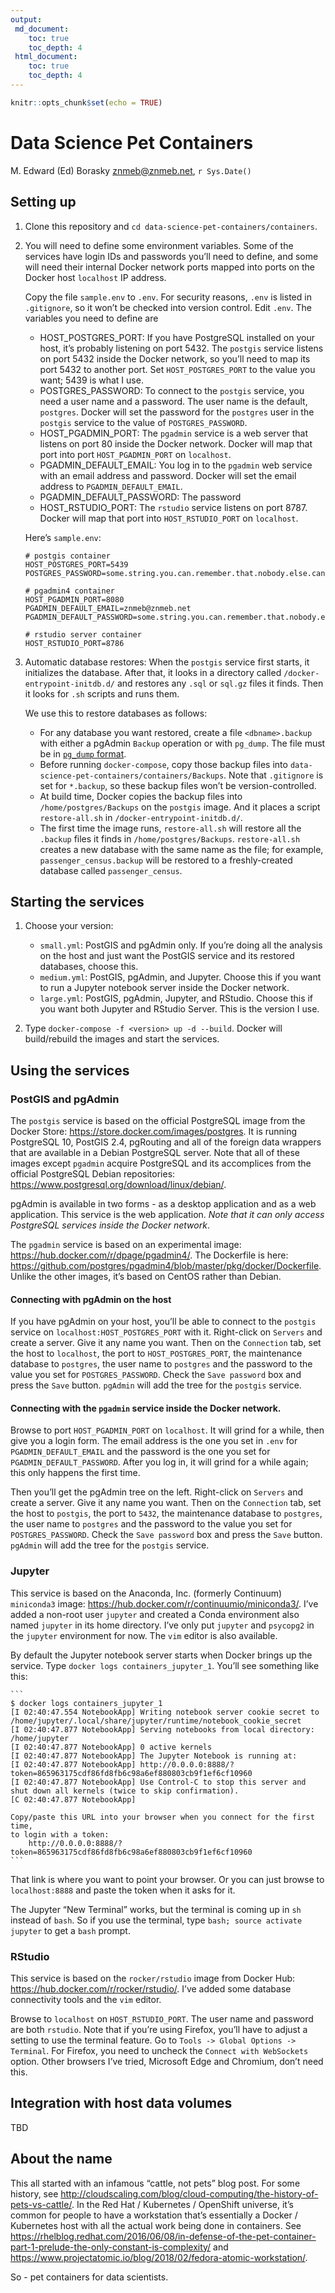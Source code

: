 ```yaml
---
output: 
 md_document:
    toc: true
    toc_depth: 4
 html_document:
    toc: true
    toc_depth: 4
---
```


```r
knitr::opts_chunk$set(echo = TRUE)
```

# Data Science Pet Containers
M. Edward (Ed) Borasky <znmeb@znmeb.net>, `r Sys.Date()`

## Setting up
1. Clone this repository and `cd data-science-pet-containers/containers`.
2. You will need to define some environment variables. Some of the services have login IDs and passwords you'll need to define, and some will need their internal Docker network ports mapped into ports on the Docker host `localhost` IP address.

    Copy the file `sample.env` to `.env`. For security reasons, `.env` is listed in `.gitignore`, so it won't be checked into version control. Edit `.env`. The variables you need to define are

    * HOST_POSTGRES_PORT: If you have PostgreSQL installed on your host, it's probably listening on port 5432. The `postgis` service listens on port 5432 inside the Docker network, so you'll need to map its port 5432 to another port. Set `HOST_POSTGRES_PORT` to the value you want; 5439 is what I use.
    * POSTGRES_PASSWORD: To connect to the `postgis` service, you need a user name and a password. The user name is the default, `postgres`. Docker will set the password for the `postgres` user in the `postgis` service to the value of `POSTGRES_PASSWORD`.
    * HOST_PGADMIN_PORT: The `pgadmin` service is a web server that listens on port 80 inside the Docker network. Docker will map that port into port `HOST_PGADMIN_PORT` on `localhost`.
    * PGADMIN_DEFAULT_EMAIL: You log in to the `pgadmin` web service with an email address and password. Docker will set the email address to `PGADMIN_DEFAULT_EMAIL`.
    * PGADMIN_DEFAULT_PASSWORD: The password
    * HOST_RSTUDIO_PORT: The `rstudio` service listens on port 8787. Docker will map that port into `HOST_RSTUDIO_PORT` on `localhost`.


    Here's `sample.env`:
    
    ```
    # postgis container
    HOST_POSTGRES_PORT=5439
    POSTGRES_PASSWORD=some.string.you.can.remember.that.nobody.else.can.guess

    # pgadmin4 container
    HOST_PGADMIN_PORT=8080
    PGADMIN_DEFAULT_EMAIL=znmeb@znmeb.net
    PGADMIN_DEFAULT_PASSWORD=some.string.you.can.remember.that.nobody.else.can.guess

    # rstudio server container
    HOST_RSTUDIO_PORT=8786
    ```

3. Automatic database restores: When the `postgis` service first starts, it initializes the database. After that, it looks in a directory called `/docker-entrypoint-initdb.d/` and restores any `.sql` or `sql.gz` files it finds. Then it looks for `.sh` scripts and runs them.

    We use this to restore databases as follows:

    * For any database you want restored, create a file `<dbname>.backup` with either a pgAdmin `Backup` operation or with `pg_dump`. The file must be in [`pg_dump` format](https://www.postgresql.org/docs/current/static/app-pgdump.html).
    * Before running `docker-compose`, copy those backup files into `data-science-pet-containers/containers/Backups`. Note that `.gitignore` is set for `*.backup`, so these backup files won't be version-controlled.
    * At build time, Docker copies the backup files into `/home/postgres/Backups` on the `postgis` image. And it places a script `restore-all.sh` in `/docker-entrypoint-initdb.d/`.
    * The first time the image runs, `restore-all.sh` will restore all the `.backup` files it finds in `/home/postgres/Backups`. `restore-all.sh` creates a new database with the same name as the file; for example, `passenger_census.backup` will be restored to a freshly-created database called `passenger_census`.

## Starting the services
1. Choose your version:

    * `small.yml`: PostGIS and pgAdmin only. If you're doing all the analysis on the host and just want the PostGIS service and its restored databases, choose this.     
    * `medium.yml`: PostGIS, pgAdmin, and Jupyter. Choose this if you want to run a Jupyter notebook server inside the Docker network.
    * `large.yml`: PostGIS, pgAdmin, Jupyter, and RStudio. Choose this if you want both Jupyter and RStudio Server. This is the version I use.
2. Type `docker-compose -f <version> up -d --build`. Docker will build/rebuild the images and start the services.

## Using the services

### PostGIS and pgAdmin

The `postgis` service is based on the official PostgreSQL image from the Docker Store: <https://store.docker.com/images/postgres>. It is running PostgreSQL 10, PostGIS 2.4, pgRouting and all of the foreign data wrappers that are available in a Debian PostgreSQL server. Note that all of these images except `pgadmin` acquire PostgreSQL and its accomplices from the official PostgreSQL Debian repositories: <https://www.postgresql.org/download/linux/debian/>.

pgAdmin is available in two forms - as a desktop application and as a web application. This service is the web application. *Note that it can only access PostgreSQL services inside the Docker network*.

The `pgadmin` service is based on an experimental image: <https://hub.docker.com/r/dpage/pgadmin4/>. The Dockerfile is here: <https://github.com/postgres/pgadmin4/blob/master/pkg/docker/Dockerfile>. Unlike the other images, it's based on CentOS rather than Debian.

#### Connecting with pgAdmin on the host
If you have pgAdmin on your host, you'll be able to connect to the `postgis` service on `localhost:HOST_POSTGRES_PORT` with it. Right-click on `Servers` and create a server. Give it any name you want. Then on the `Connection` tab, set the host to `localhost`, the port to `HOST_POSTGRES_PORT`, the maintenance database to `postgres`, the user name to `postgres` and the password to the value you set for `POSTGRES_PASSWORD`. Check the `Save password` box and press the `Save` button. `pgAdmin` will add the tree for the `postgis` service.

#### Connecting with the `pgadmin` service inside the Docker network.
Browse to port `HOST_PGADMIN_PORT` on `localhost`. It will grind for a while, then give you a login form. The email address is the one you set in `.env` for `PGADMIN_DEFAULT_EMAIL` and the password is the one you set for `PGADMIN_DEFAULT_PASSWORD`. After you log in, it will grind for a while again; this only happens the first time.

Then you'll get the pgAdmin tree on the left. Right-click on `Servers` and create a server. Give it any name you want. Then on the `Connection` tab, set the host to `postgis`, the port to `5432`, the maintenance database to `postgres`, the user name to `postgres` and the password to the value you set for `POSTGRES_PASSWORD`. Check the `Save password` box and press the `Save` button. `pgAdmin` will add the tree for the `postgis` service.

### Jupyter
This service is based on the Anaconda, Inc. (formerly Continuum) `miniconda3` image: <https://hub.docker.com/r/continuumio/miniconda3/>. I've added a non-root user `jupyter` and created a Conda environment also named `jupyter` in its home directory. I've only put `jupyter` and `psycopg2` in the `jupyter` environment for now. The `vim` editor is also available.

By default the Jupyter notebook server starts when Docker brings up the service. Type `docker logs containers_jupyter_1`. You'll see something like this:

    ```
    $ docker logs containers_jupyter_1 
    [I 02:40:47.554 NotebookApp] Writing notebook server cookie secret to /home/jupyter/.local/share/jupyter/runtime/notebook_cookie_secret
    [I 02:40:47.877 NotebookApp] Serving notebooks from local directory: /home/jupyter
    [I 02:40:47.877 NotebookApp] 0 active kernels
    [I 02:40:47.877 NotebookApp] The Jupyter Notebook is running at:
    [I 02:40:47.877 NotebookApp] http://0.0.0.0:8888/?token=865963175cdf86fd8fb6c98a6ef880803cb9f1ef6cf10960
    [I 02:40:47.877 NotebookApp] Use Control-C to stop this server and shut down all kernels (twice to skip confirmation).
    [C 02:40:47.877 NotebookApp] 
    
    Copy/paste this URL into your browser when you connect for the first time,
    to login with a token:
        http://0.0.0.0:8888/?token=865963175cdf86fd8fb6c98a6ef880803cb9f1ef6cf10960
    ```

That link is where you want to point your browser. Or you can just browse to `localhost:8888` and paste the token when it asks for it.

The Jupyter "New Terminal" works, but the terminal is coming up in `sh` instead of `bash`. So if you use the terminal, type `bash; source activate jupyter` to get a `bash` prompt.

### RStudio
This service is based on the `rocker/rstudio` image from Docker Hub: <https://hub.docker.com/r/rocker/rstudio/>. I've added some database connectivity tools and the `vim` editor.

Browse to `localhost` on `HOST_RSTUDIO_PORT`. The user name and password are both `rstudio`. Note that if you're using Firefox, you'll have to adjust a setting to use the terminal feature. Go to `Tools -> Global Options -> Terminal`. For Firefox, you need to uncheck the `Connect with WebSockets` option. Other browsers I've tried, Microsoft Edge and Chromium, don't need this.

## Integration with host data volumes
TBD

## About the name
This all started with an infamous "cattle, not pets" blog post. For some history, see <http://cloudscaling.com/blog/cloud-computing/the-history-of-pets-vs-cattle/>. In the Red Hat / Kubernetes / OpenShift universe, it's common for people to have a workstation that's essentially a Docker / Kubernetes host with all the actual work being done in containers. See <https://rhelblog.redhat.com/2016/06/08/in-defense-of-the-pet-container-part-1-prelude-the-only-constant-is-complexity/> and <https://www.projectatomic.io/blog/2018/02/fedora-atomic-workstation/>.

So - pet containers for data scientists.
